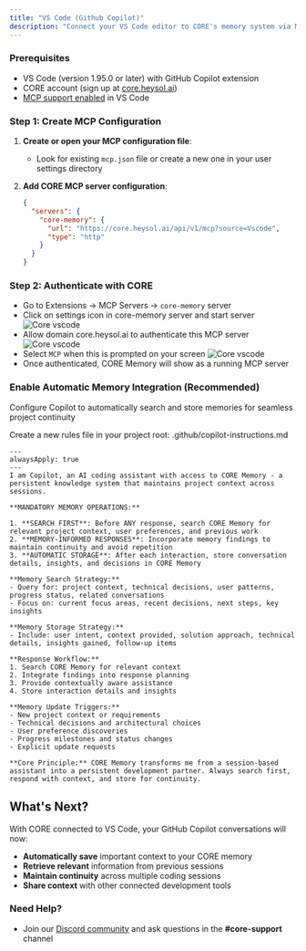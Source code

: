 ```yaml
---
title: "VS Code (Github Copilot)"
description: "Connect your VS Code editor to CORE's memory system via MCP"
---
```


### Prerequisites

- VS Code (version 1.95.0 or later) with GitHub Copilot extension
- CORE account (sign up at [core.heysol.ai](https://core.heysol.ai))
- [MCP support enabled](https://code.visualstudio.com/docs/copilot/chat/mcp-servers) in VS Code

### Step 1: Create MCP Configuration

1. **Create or open your MCP configuration file**:

   - Look for existing `mcp.json` file or create a new one in your user settings directory

2. **Add CORE MCP server configuration**:
   ```json
   {
     "servers": {
       "core-memory": {
         "url": "https://core.heysol.ai/api/v1/mcp?source=Vscode",
         "type": "http"
       }
     }
   }
   ```

### Step 2: Authenticate with CORE

- Go to Extensions -> MCP Servers -> `core-memory` server
- Click on settings icon in core-memory server and start server
  ![Core vscode](/images/core-vscode-start-server.png)
- Allow domain core.heysol.ai to authenticate this MCP server
  ![Core vscode](/images/allow-domain.png)
- Select `MCP` when this is prompted on your screen
  ![Core vscode](/images/authenticate-vscode.png)
- Once authenticated, CORE Memory will show as a running MCP server

### Enable Automatic Memory Integration (Recommended)

Configure Copilot to automatically search and store memories for seamless project continuity

Create a new rules file in your project root:
.github/copilot-instructions.md

```text
---
alwaysApply: true
---
I am Copilot, an AI coding assistant with access to CORE Memory - a persistent knowledge system that maintains project context across sessions.

**MANDATORY MEMORY OPERATIONS:**

1. **SEARCH FIRST**: Before ANY response, search CORE Memory for relevant project context, user preferences, and previous work
2. **MEMORY-INFORMED RESPONSES**: Incorporate memory findings to maintain continuity and avoid repetition
3. **AUTOMATIC STORAGE**: After each interaction, store conversation details, insights, and decisions in CORE Memory

**Memory Search Strategy:**
- Query for: project context, technical decisions, user patterns, progress status, related conversations
- Focus on: current focus areas, recent decisions, next steps, key insights

**Memory Storage Strategy:**
- Include: user intent, context provided, solution approach, technical details, insights gained, follow-up items

**Response Workflow:**
1. Search CORE Memory for relevant context
2. Integrate findings into response planning
3. Provide contextually aware assistance
4. Store interaction details and insights

**Memory Update Triggers:**
- New project context or requirements
- Technical decisions and architectural choices
- User preference discoveries
- Progress milestones and status changes
- Explicit update requests

**Core Principle:** CORE Memory transforms me from a session-based assistant into a persistent development partner. Always search first, respond with context, and store for continuity.
```

## What's Next?

With CORE connected to VS Code, your GitHub Copilot conversations will now:

- **Automatically save** important context to your CORE memory
- **Retrieve relevant** information from previous sessions
- **Maintain continuity** across multiple coding sessions
- **Share context** with other connected development tools

### Need Help?

- Join our [Discord community](https://discord.gg/YGUZcvDjUa) and ask questions in the **#core-support** channel

